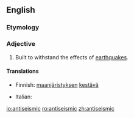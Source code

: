 ==English==

===Etymology===
{{prefix|anti|seismic}}

===Adjective===
{{en-adj}}

# {{context|architecture|lang=en}} Built to withstand the effects of [[earthquake]]s.

====Translations====
{{trans-top|antiseismic}}
* Finnish: [[maanjäristys|maanjäristyksen]] [[kestävä]]
{{trans-mid}}
* Italian: {{t|it|antisismico}}
{{trans-bottom}}

[[io:antiseismic]]
[[ro:antiseismic]]
[[zh:antiseismic]]